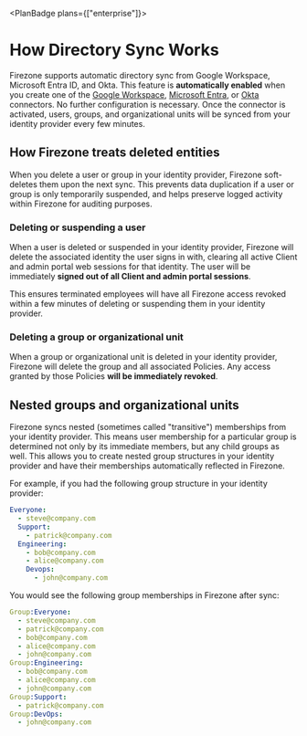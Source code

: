 
<PlanBadge plans={["enterprise"]}>

# How Directory Sync Works

</PlanBadge>

Firezone supports automatic directory sync from Google Workspace, Microsoft
Entra ID, and Okta. This feature is **automatically enabled** when you create
one of the [Google Workspace](/kb/authenticate/google),
[Microsoft Entra](/kb/authenticate/entra), or [Okta](/kb/authenticate/okta)
connectors. No further configuration is necessary. Once the connector is
activated, users, groups, and organizational units will be synced from your
identity provider every few minutes.

## How Firezone treats deleted entities

When you delete a user or group in your identity provider, Firezone soft-deletes
them upon the next sync. This prevents data duplication if a user or group is
only temporarily suspended, and helps preserve logged activity within Firezone
for auditing purposes.

### Deleting or suspending a user

When a user is deleted or suspended in your identity provider, Firezone will
delete the associated identity the user signs in with, clearing all active
Client and admin portal web sessions for that identity. The user will be
immediately **signed out of all Client and admin portal sessions**.

This ensures terminated employees will have all Firezone access revoked within a
few minutes of deleting or suspending them in your identity provider.

### Deleting a group or organizational unit

When a group or organizational unit is deleted in your identity provider,
Firezone will delete the group and all associated Policies. Any access granted
by those Policies **will be immediately revoked**.

## Nested groups and organizational units

Firezone syncs nested (sometimes called "transitive") memberships from your
identity provider. This means user membership for a particular group is
determined not only by its immediate members, but any child groups as well. This
allows you to create nested group structures in your identity provider and have
their memberships automatically reflected in Firezone.

For example, if you had the following group structure in your identity provider:

```yaml
Everyone:
  - steve@company.com
  Support:
    - patrick@company.com
  Engineering:
    - bob@company.com
    - alice@company.com
    Devops:
      - john@company.com
```

You would see the following group memberships in Firezone after sync:

```yaml
Group:Everyone:
  - steve@company.com
  - patrick@company.com
  - bob@company.com
  - alice@company.com
  - john@company.com
Group:Engineering:
  - bob@company.com
  - alice@company.com
  - john@company.com
Group:Support:
  - patrick@company.com
Group:DevOps:
  - john@company.com
```

<SupportOptions />
